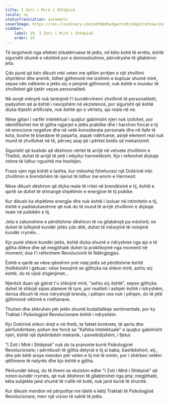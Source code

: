 ```yaml
---
title: I Zoti i Mirë i Shtëpisë
locale: sq
statusTranslation: automatic
coverImage: https://res.cloudinary.com/xmfm6mhw3gwctndtcubgx2rptnae/image/upload/v1740468922/small_cover_tratado_de_psicologia_revolucionaria_a4c0dca4e0.webp
sidebar:
    label: 19. I Zoti i Mirë i Shtëpisë
    order: 19
---
```

Të largohesh nga efektet shkatërruese të jetës, në këto kohë të errëta, është sigurisht shumë e vështirë por e domosdoshme, përndryshe të gllabëron jeta.

Çdo punë që bën dikush mbi veten me qëllim arritjen e një zhvillimi shpirtëror dhe animik, lidhet gjithmonë me izolimin e kuptuar shumë mirë, sepse nën ndikimin e jetës siç e jetojmë gjithmonë, nuk është e mundur të zhvillohet gjë tjetër veçse personaliteti.

Në asnjë mënyrë nuk tentojmë t'i kundërvihemi zhvillimit të personalitetit, padyshim që ai është i nevojshëm në ekzistencë, por sigurisht që është diçka thjesht artificiale, nuk është ajo e vërteta, ajo reale në ne.

Nëse gjitari i varfër intelektual i quajtur gabimisht njeri nuk izolohet, por identifikohet me të gjitha ngjarjet e jetës praktike dhe i harxhon forcat e tij në emocione negative dhe në vetë-konsiderata personale dhe në llafe të kota, boshe të bisedave të paqarta, aspak ndërtuese, asnjë element real nuk mund të zhvillohet në të, përveç asaj që i përket botës së mekanizmit.

Sigurisht që kushdo që dëshiron vërtet të arrijë në vetvete zhvillimin e Thelbit, duhet të arrijë të jetë i mbyllur hermetikisht. Kjo i referohet diçkaje intime të lidhur ngushtë me heshtjen.

Fraza vjen nga kohët e lashta, kur mësohej fshehurazi një Doktrinë mbi zhvillimin e brendshëm të njeriut të lidhur me emrin e Hermesit.

Nëse dikush dëshiron që diçka reale të rritet në brendësinë e tij, është e qartë se duhet të shmangë shpëtimin e energjive të tij psikike.

Kur dikush ka shpëtime energjie dhe nuk është i izoluar në intimitetin e tij, është e padiskutueshme që nuk do të mund të arrijë zhvillimin e diçkaje reale në psikikën e tij.

Jeta e zakonshme e përditshme dëshiron të na gllabërojë pa mëshirë; ne duhet të luftojmë kundër jetës çdo ditë, duhet të mësojmë të notojmë kundër rrymës...

Kjo punë shkon kundër jetës, është diçka shumë e ndryshme nga ajo e të gjitha ditëve dhe që megjithatë duhet ta praktikojmë nga momenti në moment; dua t'i referohem Revolucionit të Ndërgjegjes.

Është e qartë se nëse qëndrimi ynë ndaj jetës së përditshme është thelbësisht i gabuar; nëse besojmë se gjithçka na shkon mirë, ashtu siç është, do të vijnë zhgënjimet...

Njerëzit duan që gjërat t'u shkojnë mirë, "ashtu siç është", sepse gjithçka duhet të shkojë sipas planeve të tyre, por realiteti i ashpër është i ndryshëm, derisa dikush të mos ndryshojë brenda, i pëlqen ose nuk i pëlqen, do të jetë gjithmonë viktimë e rrethanave.

Thuhen dhe shkruhen për jetën shumë budallallëqe sentimentale, por ky Traktat i Psikologjisë Revolucionare është i ndryshëm.

Kjo Doktrinë shkon drejt e në thelb, te faktet konkrete, të qarta dhe përfundimtare; pohon me forcë se "Kafsha Intelektuale" e quajtur gabimisht njeri, është një dykëmbësh mekanik, i pavetëdijshëm, i fjetur.

"I Zoti i Mirë i Shtëpisë" nuk do ta pranonte kurrë Psikologjinë Revolucionare; i përmbush të gjitha detyrat e tij si baba, bashkëshort, etj., dhe për këtë arsye mendon për veten e tij më të mirën, por i shërben vetëm qëllimeve të natyrës dhe kjo është e gjitha.

Përkundër kësaj, do të themi se ekziston edhe "I Zoti i Mirë i Shtëpisë" që noton kundër rrymës, që nuk dëshiron të gllabërohet nga jeta; megjithatë, këta subjekte janë shumë të rrallë në botë, nuk janë kurrë të shumtë.

Kur dikush mendon në përputhje me idetë e këtij Traktati të Psikologjisë Revolucionare, merr një vizion të saktë të jetës.

